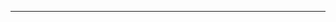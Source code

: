 {{flag|Portuguese Macau|1830}}<noinclude>
----
{{MAC-all}}
[[Category:澳門模板|{{PAGENAME}}]]</noinclude>